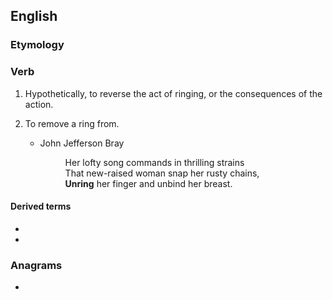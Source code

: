 ==English==

===Etymology===
{{prefix|en|un|ring}}

===Verb===
{{en-verb|unrings|unringing|unrung}}

# Hypothetically, to reverse the act of ringing, or the consequences of the action.
# {{lb|en|transitive|poetic}} To remove a ring from.
#* John Jefferson Bray
#*: Her lofty song commands in thrilling strains<br>That new-raised woman snap her rusty chains,<br>'''Unring''' her finger and unbind her breast.

====Derived terms====
* {{l|en|unring a bell}}
* {{l|en|you can't unring a bell}}

===Anagrams===
* {{anagrams|en|a=ginnru|urning}}